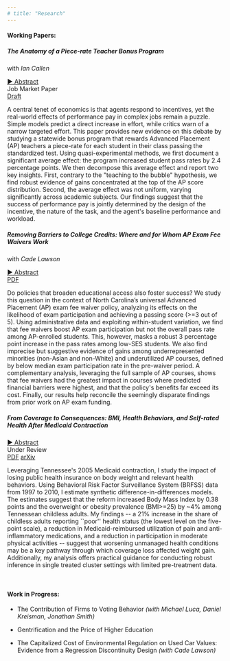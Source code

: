 ```yaml
---
# title: "Research"
---
```


#### Working Papers:

```{=html}
<div class="paper-entry-new">
  <h5 class="paper-title-new">The Anatomy of a Piece-rate Teacher Bonus Program</h5>

  <div class="paper-grid">
    <div class="paper-details">
      <p class="paper-authors-new">with <em>Ian Callen</em></p>
      <a href="#" class="abstract-toggle"><span class="arrow">►</span> Abstract</a>
    </div>
    <div class="paper-actions">
      <span class="paper-tag-new">Job Market Paper</span>
      <div class="paper-links-new">
        <a href="https://www.dropbox.com/scl/fi/f20cq1nmbz3yra3fj1d21/AP_Teacher_Bonus.pdf?rlkey=dw4wa61iq2b48i09c4p8hfz83&st=9cgi8om0&dl=0" class="btn btn-outline-primary btn-sm">Draft</a>
      </div>
    </div>
  </div>

  <div class="abstract-content">
    <p>A central tenet of economics is that agents respond to incentives, yet the real-world effects of performance pay in complex jobs remain a puzzle. Simple models predict a direct increase in effort, while critics warn of a narrow targeted effort. This paper provides new evidence on this debate by studying a statewide bonus program that rewards Advanced Placement (AP) teachers a piece-rate for each student in their class passing the standardized test. Using quasi-experimental methods, we first document a significant average effect: the program increased student pass rates by 2.4 percentage points. We then decompose this average effect and report two key insights. First, contrary to the "teaching to the bubble" hypothesis, we find robust evidence of gains concentrated at the top of the AP score distribution. Second, the average effect was not uniform, varying significantly across academic subjects. Our findings suggest that the success of performance pay is jointly determined by the design of the incentive, the nature of the task, and the agent's baseline performance and workload.</p>
  </div>
</div>

<div class="paper-entry-new">
  <h5 class="paper-title-new">Removing Barriers to College Credits: Where and for Whom AP Exam Fee Waivers Work</h5>

  <div class="paper-grid">
    <div class="paper-details">
      <p class="paper-authors-new">with <em>Cade Lawson</em></p>
      <a href="#" class="abstract-toggle"><span class="arrow">►</span> Abstract</a>
    </div>
    <div class="paper-actions">
      <span class="paper-tag-new"></span>
      <div class="paper-links-new">
        <a href="https://www.dropbox.com/scl/fi/u7eqhk6xm807ke6eusxw7/AP_fee_waivers.pdf?rlkey=ympqee3b792cn6tlhhpaii2uv&st=usfwivtv&dl=0" class="btn btn-outline-primary btn-sm">PDF</a>
      </div>
    </div>
  </div>

  <div class="abstract-content">
    <p>Do policies that broaden educational access also foster success? We study this question in the context of North Carolina’s universal Advanced Placement (AP) exam fee waiver policy, analyzing its effects on the likelihood of exam participation and achieving a passing score (>=3 out of 5). Using administrative data and exploiting within-student variation, we find that fee waivers boost AP exam participation but not the overall pass rate among AP-enrolled students. This, however, masks a robust 3 percentage point increase in the pass rates among low-SES students. We also find imprecise but suggestive evidence of gains among underrepresented minorities (non-Asian and non-White) and underutilized AP courses, defined by below median exam participation rate in the pre-waiver period. A complementary analysis, leveraging the full sample of AP courses, shows that fee waivers had the greatest impact in courses where predicted financial barriers were highest, and that the policy's benefits far exceed its cost. Finally, our results help reconcile the seemingly disparate findings from prior work on AP exam funding.</p>
  </div>
</div>


<div class="paper-entry-new">
  <h5 class="paper-title-new">From Coverage to Consequences: BMI, Health Behaviors, and Self-rated Health After Medicaid Contraction</h5>

  <div class="paper-grid">
    <div class="paper-details">
      <p class="paper-authors-new"><em></em></p>
      <a href="#" class="abstract-toggle"><span class="arrow">►</span> Abstract</a>
    </div>
    <div class="paper-actions">
      <span class="paper-tag-new">Under Review</span>
      <div class="paper-links-new">
        <a href="https://www.dropbox.com/scl/fi/11a4fe4ua86q54o3jdx2r/tenncare_bmi_final.pdf?rlkey=6zk5hv0ib7kuhil96c5aci2mi&st=9cmgf0ag&dl=0" class="btn btn-outline-primary btn-sm">PDF</a>
        <a href="https://arxiv.org/pdf/2508.19155" class="btn btn-outline-secondary btn-sm">arXiv</a>
      </div>
    </div>
  </div>

  <div class="abstract-content">
    <p>Leveraging Tennessee's 2005 Medicaid contraction, I study the impact of losing public health insurance on body weight and relevant health behaviors. Using Behavioral Risk Factor Surveillance System (BRFSS) data from 1997 to 2010, I estimate synthetic difference-in-differences models. The estimates suggest that the reform increased Body Mass Index by 0.38 points and the overweight or obesity prevalence (BMI>=25) by ~4% among Tennessean childless adults. My findings -- a 21% increase in the share of childless adults reporting ``poor'' health status (the lowest level on the five-point scale), a reduction in Medicaid-reimbursed utilization of pain and anti-inflammatory medications, and a reduction in participation in moderate physical activities -- suggest that worsening unmanaged health conditions may be a key pathway through which coverage loss affected weight gain. Additionally, my analysis offers practical guidance for conducting robust inference in single treated cluster settings with limited pre-treatment data.</p>
  </div>
</div>

<br>
```

#### Work in Progress:

-   The Contribution of Firms to Voting Behavior *(with Michael Luca, Daniel Kreisman, Jonathan Smith)*

-   Gentrification and the Price of Higher Education

-   The Capitalized Cost of Environmental Regulation on Used Car Values: Evidence from a Regression Discontinuity Design *(with Cade Lawson)*
